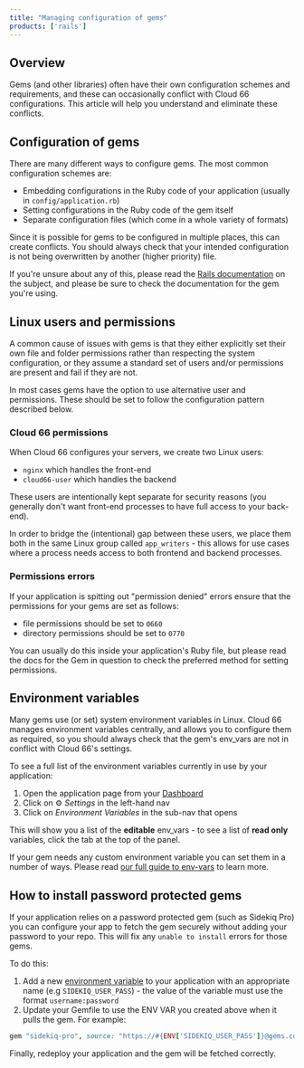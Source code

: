 ```yaml
---
title: "Managing configuration of gems"
products: ['rails']
---
```


## Overview

Gems (and other libraries) often have their own configuration schemes and requirements, and these can occasionally conflict with Cloud 66 configurations. This article will help you understand and eliminate these conflicts. 

## Configuration of gems

There are many different ways to configure gems. The most common configuration schemes are: 

- Embedding configurations in the Ruby code of your application (usually in `config/application.rb`)
- Setting configurations in the Ruby code of the gem itself
- Separate configuration files (which come in a whole variety of formats)

Since it is possible for gems to be configured in multiple places, this can create conflicts. You should always check that your intended configuration is not being overwritten by another (higher priority) file. 

If you're unsure about any of this, please read the [Rails documentation](https://guides.rubyonrails.org/configuring/) on the subject, and please be sure to check the documentation for the gem you're using. 

## Linux users and permissions

A common cause of issues with gems is that they either explicitly set their own file and folder permissions rather than respecting the system configuration, or they assume a standard set of users and/or permissions are present and fail if they are not. 

In most cases gems have the option to use alternative user and permissions. These should be set to follow the configuration pattern described below. 

### Cloud 66 permissions

When Cloud 66 configures your servers, we create two Linux users:

- `nginx` which handles the front-end
- `cloud66-user` which handles the backend

These users are intentionally kept separate for security reasons (you generally don't want front-end processes to have full access to your back-end). 

In order to bridge the (intentional) gap between these users, we place them both in the same Linux group called `app_writers` - this allows for use cases where a process needs access to both frontend and backend processes. 

### Permissions errors

If your application is spitting out "permission denied" errors ensure that the permissions for your gems are set as follows:

- file permissions should be set to `0660`
- directory permissions should be set to `0770`

You can usually do this inside your application's Ruby file, but please read the docs for the Gem in question to check the preferred method for setting permissions. 

## Environment variables

Many gems use (or set) system environment variables in Linux. Cloud 66 manages environment variables centrally, and allows you to configure them as required, so you should always check that the gem's env_vars are not in conflict with Cloud 66's settings. 

To see a full list of the environment variables currently in use by your application:

1. Open the application page from your [Dashboard](https://app.cloud66.com/dashboard)
2. Click on ⚙️ *Settings* in the left-hand nav
3. Click on *Environment Variables* in the sub-nav that opens

This will show you a list of the **editable** env_vars - to see a list of **read only** variables, click the tab at the top of the panel. 

If your gem needs any custom environment variable you can set them in a number of ways. Please read [our full guide to env-vars](/docs/build-and-config/env-vars) to learn more.

## How to install password protected gems

If your application relies on a password protected gem (such as Sidekiq Pro) you can configure your app to fetch the gem securely without adding your password to your repo. This will fix any `unable to install` errors for those gems.

To do this:

1. Add a new [environment variable](/docs/build-and-config/env-vars) to your application with an appropriate name (e.g `SIDEKIQ_USER_PASS`) - the value of the variable must use the format `username:password` 
2. Update your Gemfile to use the ENV VAR you created above when it pulls the gem. For example: 

```ruby
gem "sidekiq-pro", source: "https://#{ENV['SIDEKIQ_USER_PASS']}@gems.contribsys.com"
```

Finally, redeploy your application and the gem will be fetched correctly.
